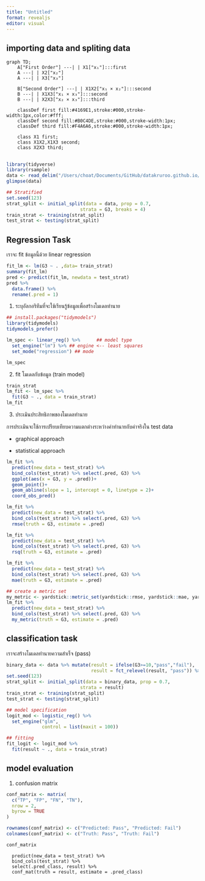 ```yaml
---
title: "Untitled"
format: revealjs
editor: visual
---
```


## importing data and spliting data

  
```mermaid
graph TD;
    A["First Order"] ---| | X1["x₁"]:::first
    A ---| | X2["x₂"]
    A ---| | X3["x₃"]

    B["Second Order"] ---| | X1X2["x₁ × x₂"]:::second
    B ---| | X1X3["x₁ × x₃"]:::second
    B ---| | X2X3["x₂ × x₃"]:::third

    classDef first fill:#4169E1,stroke:#000,stroke-width:1px,color:#fff;
    classDef second fill:#B0C4DE,stroke:#000,stroke-width:1px;
    classDef third fill:#F4A6A6,stroke:#000,stroke-width:1px;
    
    class X1 first;
    class X1X2,X1X3 second;
    class X2X3 third;
```

## 

```r
library(tidyverse)
library(rsample)
data <- read_delim("/Users/choat/Documents/GitHub/datakruroo.github.io/MachineLearning/week02/student/student-mat.csv", delim = ";")
glimpse(data)

## Stratified
set.seed(123)
strat_split <- initial_split(data = data, prop = 0.7, 
                           strata = G3, breaks = 4)
train_strat <- training(strat_split)
test_strat <- testing(strat_split)
```

## Regression Task

เราจะ fit ข้อมูลนี้ด้วย linear regression

```r
fit_lm <- lm(G3 ~ . ,data= train_strat)
summary(fit_lm)
pred <- predict(fit_lm, newdata = test_strat)
pred %>% 
  data.frame() %>% 
  rename(.pred = 1)
```

1.  ระบุอัลกอริทึมที่จะใช้เรียนรู้ข้อมูลเพื่อสร้างโมเดลทำนาย

```r
## install.packages("tidymodels")
library(tidymodels)
tidymodels_prefer()
```

```r
lm_spec <- linear_reg() %>% 	 ## model type
  set_engine("lm") %>% ## engine <-- least squares
  set_mode("regression") ## mode

lm_spec
```

2.  fit โมเดลกับข้อมูล (train model)

```r
train_strat
lm_fit <- lm_spec %>% 
  fit(G3 ~ ., data = train_strat)
lm_fit
```

3.  ประเมินประสิทธิภาพของโมเดลทำนาย

การประเมินจะใช้การเปรียบเทียบความแตกต่างระหว่างค่าทำนายกับค่าจริงใน test data

-   graphical approach

-   statistical approach

```r
lm_fit %>% 
  predict(new_data = test_strat) %>% 
  bind_cols(test_strat) %>% select(.pred, G3) %>% 
  ggplot(aes(x = G3, y = .pred))+
  geom_point()+
  geom_abline(slope = 1, intercept = 0, linetype = 2)+
  coord_obs_pred()
```

```r
lm_fit %>% 
  predict(new_data = test_strat) %>% 
  bind_cols(test_strat) %>% select(.pred, G3) %>% 
  rmse(truth = G3, estimate = .pred)

lm_fit %>% 
  predict(new_data = test_strat) %>% 
  bind_cols(test_strat) %>% select(.pred, G3) %>% 
  rsq(truth = G3, estimate = .pred)

lm_fit %>% 
  predict(new_data = test_strat) %>% 
  bind_cols(test_strat) %>% select(.pred, G3) %>% 
  mae(truth = G3, estimate = .pred)

## create a metric set
my_metric <- yardstick::metric_set(yardstick::rmse, yardstick::mae, yardstick::rsq)
lm_fit %>% 
  predict(new_data = test_strat) %>% 
  bind_cols(test_strat) %>% select(.pred, G3) %>% 
  my_metric(truth = G3, estimate = .pred)
```

## classification task

เราจะสร้างโมเดลทำนายความสำเร็จ (pass)

```r
binary_data <- data %>% mutate(result = ifelse(G3>=10,"pass","fail"),
                               result = fct_relevel(result, "pass")) %>% select(-G3)
set.seed(123)
strat_split <- initial_split(data = binary_data, prop = 0.7, 
                           strata = result)
train_strat <- training(strat_split)
test_strat <- testing(strat_split)
```

```r
## model specification
logit_mod <- logistic_reg() %>% 
  set_engine("glm",
             control = list(maxit = 100))

## fitting
fit_logit <- logit_mod %>% 
  fit(result ~ ., data = train_strat)
```




## model evaluation

1.  confusion matrix

```r
conf_matrix <- matrix(
  c("TP", "FP", "FN", "TN"), 
  nrow = 2,                  
  byrow = TRUE               
)

rownames(conf_matrix) <- c("Predicted: Pass", "Predicted: Fail")
colnames(conf_matrix) <- c("Truth: Pass", "Truth: Fail")

conf_matrix
```


```fit_logit
  predict(new_data = test_strat) %>% 
  bind_cols(test_strat) %>% 
  select(.pred_class, result) %>%
  conf_mat(truth = result, estimate = .pred_class)
```
